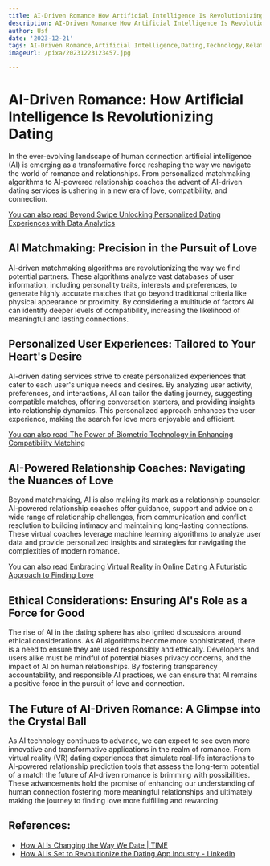 ```yaml
---
title: AI-Driven Romance How Artificial Intelligence Is Revolutionizing Dating
description: AI-Driven Romance How Artificial Intelligence Is Revolutionizing Dating
author: Usf
date: '2023-12-21'
tags: AI-Driven Romance,Artificial Intelligence,Dating,Technology,Relationships,Love,Communication,Matching,Algorithms,Compatibility
imageUrl: /pixa/20231223123457.jpg

---
```

# AI-Driven Romance: How Artificial Intelligence Is  Revolutionizing Dating

In the  ever-evolving landscape of human connection artificial intelligence (AI) is emerging as a transformative force reshaping the way we navigate the world of romance and relationships. From  personalized matchmaking algorithms to AI-powered relationship coaches the  advent of  AI-driven dating services  is ushering in a  new era of love, compatibility, and connection.

[You can also read Beyond Swipe Unlocking Personalized Dating Experiences with  Data Analytics](Beyond%20Swipe%20Unlocking%20Personalized%20Dating%20Experiences%20with%20Data%20Analytics)


## AI Matchmaking: Precision in the Pursuit of Love

AI-driven matchmaking algorithms are revolutionizing  the way we find potential partners. These algorithms analyze vast databases of user information, including personality traits, interests and preferences, to generate highly accurate matches that go beyond  traditional criteria like physical  appearance or  proximity. By considering a multitude of factors AI can identify deeper levels of compatibility, increasing  the likelihood of meaningful and lasting connections.

## Personalized User Experiences: Tailored to Your  Heart's Desire

AI-driven dating services strive to  create personalized experiences that cater to each user's unique needs and desires. By analyzing user activity, preferences, and interactions, AI can tailor the dating journey, suggesting compatible matches, offering conversation starters, and  providing insights into relationship dynamics. This personalized approach enhances the user experience, making the search for love more enjoyable and efficient.

[You  can also read  The Power of  Biometric Technology in Enhancing Compatibility Matching](The%20Power%20of%20Biometric%20Technology%20in%20Enhancing%20Compatibility%20Matching)


## AI-Powered Relationship Coaches: Navigating the Nuances of Love

Beyond matchmaking, AI is  also making its mark as a relationship counselor. AI-powered relationship coaches offer  guidance, support and advice  on  a wide range of relationship challenges, from communication and conflict resolution to building intimacy and  maintaining long-lasting connections. These virtual coaches leverage machine learning algorithms to analyze user data and provide personalized insights and strategies for navigating the complexities of modern romance.

[You  can also read Embracing Virtual Reality  in Online Dating A Futuristic Approach to Finding Love](Embracing%20Virtual%20Reality%20in%20Online%20Dating%20A%20Futuristic%20Approach%20to%20Finding%20Love)


## Ethical Considerations: Ensuring AI's Role as a Force for Good

The rise of AI in the  dating sphere has also ignited  discussions around ethical considerations. As  AI algorithms become more sophisticated, there is  a need to ensure they are used responsibly and ethically. Developers  and  users alike must be mindful  of potential biases privacy concerns, and the  impact  of AI on human relationships. By fostering transparency accountability, and responsible AI practices, we can ensure  that AI  remains a positive force in the pursuit of love and connection.

##  The Future of  AI-Driven Romance: A Glimpse into the Crystal Ball

As AI  technology continues to advance, we can expect to  see even more innovative and transformative applications  in the realm of romance. From virtual reality (VR) dating experiences that simulate real-life interactions to AI-powered  relationship prediction tools that assess the long-term  potential of  a match the future of AI-driven romance is brimming with possibilities. These advancements hold the promise of enhancing our understanding of  human connection fostering more meaningful relationships and  ultimately making the journey to finding love more fulfilling and rewarding.

## References:
- [How AI Is Changing the Way We Date | TIME](https://time.com/6457597/ai-dating/)
- [How AI is Set to Revolutionize the Dating App Industry - LinkedIn](https://www.linkedin.com/pulse/how-ai-set-revolutionize-dating-app-industry-innow8-apps)
